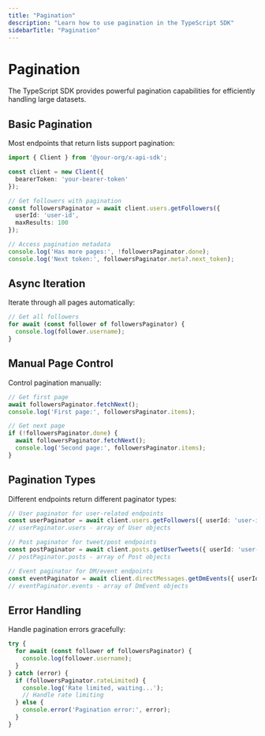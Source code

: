 ```yaml
---
title: "Pagination"
description: "Learn how to use pagination in the TypeScript SDK"
sidebarTitle: "Pagination"
---
```


# Pagination

The TypeScript SDK provides powerful pagination capabilities for efficiently handling large datasets.

## Basic Pagination

Most endpoints that return lists support pagination:

```typescript
import { Client } from '@your-org/x-api-sdk';

const client = new Client({
  bearerToken: 'your-bearer-token'
});

// Get followers with pagination
const followersPaginator = await client.users.getFollowers({
  userId: 'user-id',
  maxResults: 100
});

// Access pagination metadata
console.log('Has more pages:', !followersPaginator.done);
console.log('Next token:', followersPaginator.meta?.next_token);
```

## Async Iteration

Iterate through all pages automatically:

```typescript
// Get all followers
for await (const follower of followersPaginator) {
  console.log(follower.username);
}
```

## Manual Page Control

Control pagination manually:

```typescript
// Get first page
await followersPaginator.fetchNext();
console.log('First page:', followersPaginator.items);

// Get next page
if (!followersPaginator.done) {
  await followersPaginator.fetchNext();
  console.log('Second page:', followersPaginator.items);
}
```

## Pagination Types

Different endpoints return different paginator types:

```typescript
// User paginator for user-related endpoints
const userPaginator = await client.users.getFollowers({ userId: 'user-id' });
// userPaginator.users - array of User objects

// Post paginator for tweet/post endpoints  
const postPaginator = await client.posts.getUserTweets({ userId: 'user-id' });
// postPaginator.posts - array of Post objects

// Event paginator for DM/event endpoints
const eventPaginator = await client.directMessages.getDmEvents({ userId: 'user-id' });
// eventPaginator.events - array of DmEvent objects
```

## Error Handling

Handle pagination errors gracefully:

```typescript
try {
  for await (const follower of followersPaginator) {
    console.log(follower.username);
  }
} catch (error) {
  if (followersPaginator.rateLimited) {
    console.log('Rate limited, waiting...');
    // Handle rate limiting
  } else {
    console.error('Pagination error:', error);
  }
}
```
